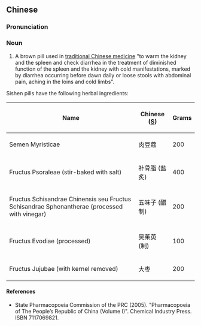 ==Chinese==
{{zh-forms}}

===Pronunciation===
{{zh-pron
|m=sìshén wán
|cat=n
}}

===Noun===
{{zh-noun}}

# A brown pill used in [[traditional Chinese medicine]] "to warm the kidney and the spleen and check diarrhea in the treatment of diminished function of the spleen and the kidney with cold manifestations, marked by diarrhea occurring before dawn daily or loose stools with abdominal pain, aching in the loins and cold limbs".

Sishen pills have the following herbal ingredients:

{| class="wikitable sortable"
|-
!Name
!Chinese ([[Simplified Chinese|S]])
!Grams
|-
|Semen Myristicae
|肉豆蔻
| 200
|-
|Fructus Psoraleae (stir-baked with salt)
|补骨脂 (盐炙)
| 400
|-
|Fructus Schisandrae Chinensis seu Fructus Schisandrae Sphenantherae (processed with vinegar)
|五味子 (醋制)
| 200
|-
|Fructus Evodiae (processed)
|吴茱萸 (制)
| 100
|-
|Fructus Jujubae (with kernel removed)
|大枣
| 200
|}

====References====
* State Pharmacopoeia Commission of the PRC (2005). "Pharmacopoeia of The People’s Republic of China (Volume I)". Chemical Industry Press. ISBN 7117069821.
